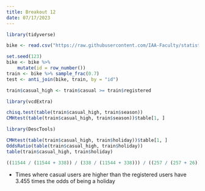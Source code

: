 ```yaml
---
title: Breakout 12
date: 07/17/2023
---
```


```r
library(tidyverse)

bike <- read.csv("https://raw.githubusercontent.com/IAA-Faculty/statistical_foundations/master/bike.csv")

set.seed(123)
bike <- bike %>%
    mutate(id = row_number())
train <- bike %>% sample_frac(0.7)
test <- anti_join(bike, train, by = "id")
```

```r
train$casual_high <- train$casual >= train$registered
```

```r
library(vcdExtra)

chisq.test(table(train$casual_high, train$season))
CMHtest(table(train$casual_high, train$season))$table[1, ]
```

```r
library(DescTools)

CMHtest(table(train$casual_high, train$holiday))$table[1, ]
OddsRatio(table(train$casual_high, train$holiday))
table(train$casual_high, train$holiday)

((11544 / (11544 + 338)) / (338 / (11544 + 338))) / ((257 / (257 + 26)) / (26 / (257 + 26)))
```

-   Times where casual users are higher than the registered users have 3.455 times the odds of being a holiday